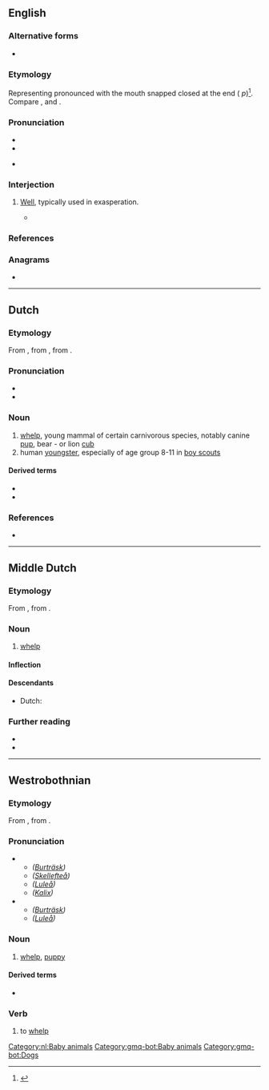 {{also|Welp}}
==English==

===Alternative forms===
* {{l|en|whelp}}

===Etymology===
Representing {{m|en|well}} pronounced with the mouth snapped closed at the end ({{glossary|excrescent}} ''p'')<ref>
{{cite-web
|title=Where Did the Expression “Welp” Come From?
|author=Katie Kilkenny
|work=Slate
|date=2012-11-30
|url=http://www.slate.com/blogs/browbeat/2012/11/30/_welp_slang_term_has_longer_history_than_you_might_think.html
}}
</ref>. Compare {{m|en|yep}}, {{m|en|yup}} and {{m|en|nope}}.

===Pronunciation===
* {{IPA|/wɛlp/|[wɛlp̚]|lang=en}}
* {{rhymes|ɛlp|lang=en}}
* {{homophones|lang=en|whelp}} {{q|in accents with the {{w|wine-whine merger}}}}

===Interjection===
{{en-interj}}

# {{lb|en|slang}} [[well#Interjection|Well]], typically used in exasperation.
#* {{quote-web
|date=2018-03-25
|author=Adam Rogers
|title=The Cambridge Analytica Data Apocalypse Was Predicted in 2007
|work=Wired
|url=https://www.wired.com/story/the-cambridge-analytica-data-apocalypse-was-predicted-in-2007/
|passage=“Nuclear power is a dual-use technology. It can be weaponized.” '''Welp'''. “It is sort of what we anticipated, that there would be a Three Mile Island moment around data sharing that would rock the research community,” Lazer says.}}

===References===
<references/>

===Anagrams===
* {{anagrams|en|Plew|plew}}

----

==Dutch==

===Etymology===
From {{inh|nl|dum|welp}}, from {{inh|nl|odt|welp}}, from {{inh|nl|gem-pro|*hwelpaz}}.

===Pronunciation===
* {{rhymes|ɛlp|lang=nl}}
* {{audio|Nl-welp.ogg|Audio|lang=nl}}

===Noun===
{{nl-noun|m|g2=n|-en|welpje}}

# [[whelp]], young mammal of certain carnivorous species, notably canine [[pup]], bear - or lion [[cub]]
# human [[youngster]], especially of age group 8-11 in [[boy scouts]]

====Derived terms====
* {{l|nl|welpenhorde}}
* {{l|nl|welpenpet}}

===References===
* {{R:Koenen}}

[[Category:nl:Baby animals]]

----

==Middle Dutch==

===Etymology===
From {{inh|dum|odt|welp}}, from {{inh|dum|gem-pro|*hwelpaz}}.

===Noun===
{{dum-noun|n|g2=m}}

# {{topics|dum|Baby animals}}[[whelp]]

====Inflection====
{{rfinfl|dum|noun}}

====Descendants====
* Dutch: {{l|nl|welp}}

===Further reading===
* {{R:VMNW|ID22762}}
* {{R:MNW|72249|I}}

----

==Westrobothnian==

===Etymology===
From {{inh|gmq-bot|non|hvelpr}}, from {{inh|gmq-bot|gem-pro|*hwelpaz}}.

===Pronunciation===
* {{sense|noun}}
** ''([[w:Burträsk|Burträsk]])'' {{ipa|lang=gmq-bot|/we̞ɽp/}}
** ''([[w:Skellefteå|Skellefteå]])'' {{ipa|lang=gmq-bot|/wɔɽp/}}
** ''([[w:Luleå|Luleå]])'' {{ipa|lang=gmq-bot|/wʊɽp/}}
** ''([[w:Kalix|Kalix]])'' {{ipa|lang=gmq-bot|/wɞɽp/}}
* {{sense|verb}}
** ''([[w:Burträsk|Burträsk]])'' {{ipa|lang=gmq-bot|/²we̞ɽp/}}
** ''([[w:Luleå|Luleå]])'' {{ipa|lang=gmq-bot|/²wʊɽp/}}

===Noun===
{{head|gmq-bot|noun|g=m|definite singular|welpen|definite plural|welpa}}

# [[whelp]], [[puppy]]

====Derived terms====
* {{l|gmq-bot|welpgau||playful, amusing puppy}}

===Verb===
{{head|gmq-bot|verb}}

# to [[whelp]]

[[Category:gmq-bot:Baby animals]]
[[Category:gmq-bot:Dogs]]